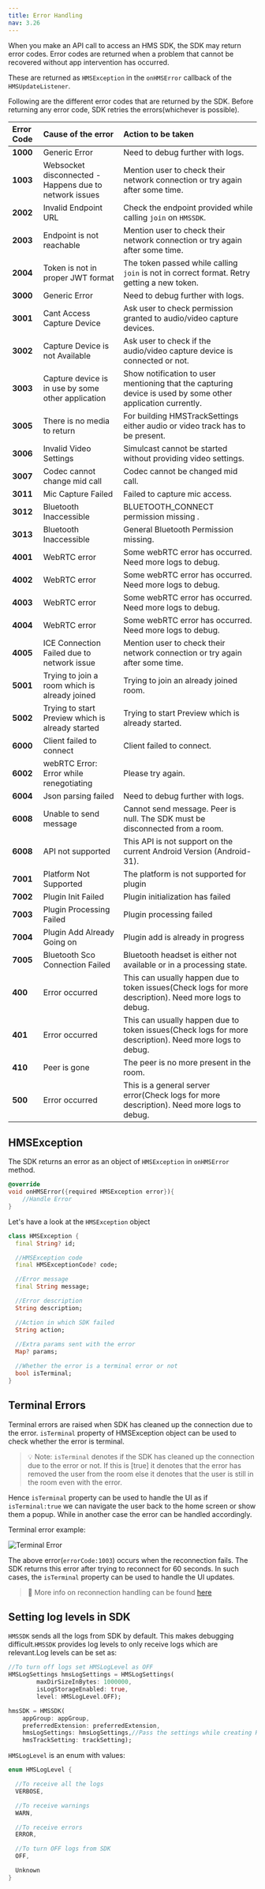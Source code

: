 ```yaml
---
title: Error Handling
nav: 3.26
---
```


When you make an API call to access an HMS SDK, the SDK may return error codes. Error codes are returned when a problem that cannot be recovered without app intervention has occurred.

These are returned as `HMSException` in the `onHMSError` callback of the `HMSUpdateListener`.

Following are the different error codes that are returned by the SDK. Before returning any error code, SDK retries the errors\(whichever is possible\).

| **Error Code** | **Cause of the error**                                 | **Action to be taken**                                                                                      |
| :------------- | :----------------------------------------------------- | :---------------------------------------------------------------------------------------------------------- |
| **1000**       | Generic Error                                          | Need to debug further with logs.                                                                            |
| **1003**       | Websocket disconnected - Happens due to network issues | Mention user to check their network connection or try again after some time.                                |
| **2002**       | Invalid Endpoint URL                                   | Check the endpoint provided while calling `join` on `HMSSDK`.                                               |
| **2003**       | Endpoint is not reachable                              | Mention user to check their network connection or try again after some time.                                |
| **2004**       | Token is not in proper JWT format                      | The token passed while calling `join` is not in correct format. Retry getting a new token.                  |
| **3000**       | Generic Error                                          | Need to debug further with logs.                                                                            |
| **3001**       | Cant Access Capture Device                             | Ask user to check permission granted to audio/video capture devices.                                        |
| **3002**       | Capture Device is not Available                        | Ask user to check if the audio/video capture device is connected or not.                                    |
| **3003**       | Capture device is in use by some other application     | Show notification to user mentioning that the capturing device is used by some other application currently. |
| **3005**       | There is no media to return                            | For building HMSTrackSettings either audio or video track has to be present.                                |
| **3006**       | Invalid Video Settings                                 | Simulcast cannot be started without providing video settings.                                               |
| **3007**       | Codec cannot change mid call                           | Codec cannot be changed mid call.                                                                           |
| **3011**       | Mic Capture Failed                                     | Failed to capture mic access.                                                                               |
| **3012**       | Bluetooth Inaccessible                                 | BLUETOOTH_CONNECT permission missing .                                                                      |
| **3013**       | Bluetooth Inaccessible                                 | General Bluetooth Permission missing.                                                                               |
| **4001**       | WebRTC error                                           | Some webRTC error has occurred. Need more logs to debug.                                                    |
| **4002**       | WebRTC error                                           | Some webRTC error has occurred. Need more logs to debug.                                                    |
| **4003**       | WebRTC error                                           | Some webRTC error has occurred. Need more logs to debug.                                                    |
| **4004**       | WebRTC error                                           | Some webRTC error has occurred. Need more logs to debug.                                                    |
| **4005**       | ICE Connection Failed due to network issue             | Mention user to check their network connection or try again after some time.                                |
| **5001**       | Trying to join a room which is already joined          | Trying to join an already joined room.                                                                      |
| **5002**       | Trying to start Preview which is already started       | Trying to start Preview which is already started.                                                           |
| **6000**       | Client failed to connect                               | Client failed to connect.                                                                                   |
| **6002**       | webRTC Error: Error while renegotiating                | Please try again.                                                                                           |
| **6004**       | Json parsing failed                                    | Need to debug further with logs.                                                                            |
| **6008**       | Unable to send message                                 | Cannot send message. Peer is null. The SDK must be disconnected from a room.                                |
| **6008**       | API not supported                                      | This API is not support on the current Android Version (Android-31).                                        |
| **7001**       | Platform Not Supported                                 | The platform is not supported for plugin                                                                    |
| **7002**       | Plugin Init Failed                                     | Plugin initialization has failed                                                                            |
| **7003**       | Plugin Processing Failed                               | Plugin processing failed                                                                                    |
| **7004**       | Plugin Add Already Going on                            | Plugin add is already in progress                                                                           |
| **7005**       | Bluetooth Sco Connection Failed                        | Bluetooth headset is either not available or in a processing state.                                         |
| **400**        | Error occurred                                         | This can usually happen due to token issues(Check logs for more description). Need more logs to debug.      |
| **401**        | Error occurred                                         | This can usually happen due to token issues(Check logs for more description). Need more logs to debug.      |
| **410**        | Peer is gone                                           | The peer is no more present in the room.                                                                    |
| **500**        | Error occurred                                         | This is a general server error(Check logs for more description).  Need more logs to debug.                  |

## HMSException

The SDK returns an error as an object of `HMSException` in `onHMSError` method.

```dart
@override
void onHMSError({required HMSException error}){
    //Handle Error
}
```
Let's have a look at the `HMSException` object 
```dart
class HMSException {
  final String? id; 

  //HMSException code
  final HMSExceptionCode? code;

  //Error message
  final String message;

  //Error description 
  String description; 

  //Action in which SDK failed
  String action; 
   
  //Extra params sent with the error
  Map? params;

  //Whether the error is a terminal error or not
  bool isTerminal;
}
```

## Terminal Errors 

Terminal errors are raised when SDK has cleaned up the connection due to the error.
`isTerminal` property of HMSException object can be used to check whether the error is terminal.

> 💡 Note: `isTerminal` denotes if the SDK has cleaned up the connection due to the error or not.
If this is [true] it denotes that the error has removed the user from the room
   else it denotes that the user is still in the room even with the error.


Hence `isTerminal` property can be used to handle the UI as if `isTerminal:true` we can navigate the user back to the home screen or show them a popup.
While in another case the error can be handled accordingly.

Terminal error example:

![Terminal Error](/docs/v2/flutter-errorCode-1003.png)

The above error(`errorCode:1003`) occurs when the reconnection fails. The SDK returns this error after trying to reconnect for 60 seconds.
In such cases, the `isTerminal` property can be used to handle the UI updates.

> 🔑  More info on reconnection handling can be found [here](./reconnection-handling)

## Setting log levels in SDK

`HMSSDK` sends all the logs from SDK by default. This makes debugging difficult.`HMSSDK` provides log levels to only receive logs 
which are relevant.Log levels can be set as:

```dart
//To turn off logs set HMSLogLevel as OFF
HMSLogSettings hmsLogSettings = HMSLogSettings(
        maxDirSizeInBytes: 1000000,
        isLogStorageEnabled: true,
        level: HMSLogLevel.OFF);

hmsSDK = HMSSDK(
    appGroup: appGroup,
    preferredExtension: preferredExtension,
    hmsLogSettings: hmsLogSettings,//Pass the settings while creating HMSSDK instance
    hmsTrackSetting: trackSetting);
```

`HMSLogLevel` is an enum with values:

```dart
enum HMSLogLevel {

  //To receive all the logs
  VERBOSE,

  //To receive warnings
  WARN,

  //To receive errors
  ERROR,

  //To turn OFF logs from SDK
  OFF,

  Unknown
}
```